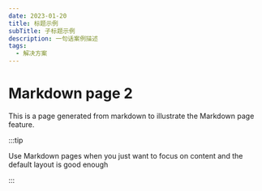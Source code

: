 ```yaml
---
date: 2023-01-20
title: 标题示例
subTitle: 子标题示例
description: 一句话案例描述
tags:
  - 解决方案
---
```


# Markdown page 2

This is a page generated from markdown to illustrate the Markdown page feature.

:::tip

Use Markdown pages when you just want to focus on content and the default layout is good enough

:::